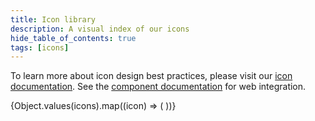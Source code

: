 ```yaml
---
title: Icon library
description: A visual index of our icons
hide_table_of_contents: true
tags: [icons]
---
```



To learn more about icon design best practices, please visit our [icon
documentation](../design/icons). See the [component
documentation](../components/icons) for web integration.

<LibraryRow>
  {Object.values(icons).map((icon) => (
    <IconSample key={icon.id} iconInfo={icon.id} />
  ))}
</LibraryRow>
